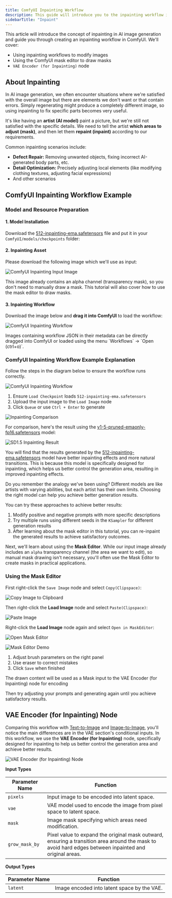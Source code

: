 ```yaml
---
title: ComfyUI Inpainting Workflow
description: This guide will introduce you to the inpainting workflow in ComfyUI, walk you through an inpainting example, and cover topics like using the mask editor
sidebarTitle: "Inpaint"
---
```


This article will introduce the concept of inpainting in AI image generation and guide you through creating an inpainting workflow in ComfyUI. We'll cover:
- Using inpainting workflows to modify images
- Using the ComfyUI mask editor to draw masks
- `VAE Encoder (for Inpainting)` node

## About Inpainting

In AI image generation, we often encounter situations where we're satisfied with the overall image but there are elements we don't want or that contain errors. Simply regenerating might produce a completely different image, so using inpainting to fix specific parts becomes very useful.

It's like having an **artist (AI model)** paint a picture, but we're still not satisfied with the specific details. We need to tell the artist **which areas to adjust (mask)**, and then let them **repaint (inpaint)** according to our requirements.

Common inpainting scenarios include:
- **Defect Repair:** Removing unwanted objects, fixing incorrect AI-generated body parts, etc.
- **Detail Optimization:** Precisely adjusting local elements (like modifying clothing textures, adjusting facial expressions)
- And other scenarios

## ComfyUI Inpainting Workflow Example

### Model and Resource Preparation

#### 1. Model Installation

Download the [512-inpainting-ema.safetensors](https://huggingface.co/stabilityai/stable-diffusion-2-inpainting/blob/main/512-inpainting-ema.safetensors)  file and put it in your `ComfyUI/models/checkpoints` folder:

#### 2. Inpainting Asset

Please download the following image which we'll use as input:

![ComfyUI Inpainting Input Image](/images/tutorial/basic/inpaint/input.png)

<Note>This image already contains an alpha channel (transparency mask), so you don't need to manually draw a mask. This tutorial will also cover how to use the mask editor to draw masks.</Note>

#### 3. Inpainting Workflow

Download the image below and **drag it into ComfyUI** to load the workflow:

![ComfyUI Inpainting Workflow](/images/tutorial/basic/inpaint/sd1.5_inpaint.png)

<Tip>
Images containing workflow JSON in their metadata can be directly dragged into ComfyUI or loaded using the menu `Workflows` -> `Open (ctrl+o)`.
</Tip>

### ComfyUI Inpainting Workflow Example Explanation

Follow the steps in the diagram below to ensure the workflow runs correctly.

![ComfyUI Inpainting Workflow](/images/tutorial/basic/inpaint/inpaint_workflow.png)

1. Ensure `Load Checkpoint` loads `512-inpainting-ema.safetensors`
2. Upload the input image to the `Load Image` node
3. Click `Queue` or use `Ctrl + Enter` to generate

![Inpainting Comparison](/images/tutorial/basic/inpaint/sd1.5_inpaint.png)

For comparison, here's the result using the [v1-5-pruned-emaonly-fp16.safetensors](https://huggingface.co/Comfy-Org/stable-diffusion-v1-5-archive/blob/main/v1-5-pruned-emaonly-fp16.safetensors) model:

![SD1.5 Inpainting Result](/images/tutorial/basic/inpaint/inpaint_sd1.5_pruned_emaonly.png)

You will find that the results generated by the [512-inpainting-ema.safetensors](https://huggingface.co/stabilityai/stable-diffusion-2-inpainting/blob/main/512-inpainting-ema.safetensors) model have better inpainting effects and more natural transitions.
This is because this model is specifically designed for inpainting, which helps us better control the generation area, resulting in improved inpainting effects.

Do you remember the analogy we've been using? Different models are like artists with varying abilities, but each artist has their own limits. Choosing the right model can help you achieve better generation results.

You can try these approaches to achieve better results:

1. Modify positive and negative prompts with more specific descriptions
2. Try multiple runs using different seeds in the `KSampler` for different generation results
3. After learning about the mask editor in this tutorial, you can re-inpaint the generated results to achieve satisfactory outcomes.

Next, we'll learn about using the **Mask Editor**. While our input image already includes an `alpha` transparency channel (the area we want to edit), 
so manual mask drawing isn't necessary, you'll often use the Mask Editor to create masks in practical applications.

### Using the Mask Editor

First right-click the `Save Image` node and select `Copy(Clipspace)`:

![Copy Image to Clipboard](/images/tutorial/basic/inpaint/inpaint_copy_clipspace.png)

Then right-click the **Load Image** node and select `Paste(Clipspace)`:

![Paste Image](/images/tutorial/basic/inpaint/inpaint_paste_clipspace.png)

Right-click the **Load Image** node again and select `Open in MaskEditor`:

![Open Mask Editor](/images/tutorial/basic/inpaint/inpaint_open_in_maskeditor.jpg)

![Mask Editor Demo](/images/tutorial/basic/inpaint/inpaint-maskeditor.gif)

1. Adjust brush parameters on the right panel
2. Use eraser to correct mistakes
3. Click `Save` when finished

The drawn content will be used as a Mask input to the VAE Encoder (for Inpainting) node for encoding

Then try adjusting your prompts and generating again until you achieve satisfactory results.

## VAE Encoder (for Inpainting) Node

Comparing this workflow with [Text-to-Image](/tutorials/basic/text-to-image) and [Image-to-Image](/tutorials/basic/image-to-image), you'll notice the main differences are in the VAE section's conditional inputs.
In this workflow, we use the **VAE Encoder (for Inpainting)** node, specifically designed for inpainting to help us better control the generation area and achieve better results.

![VAE Encoder (for Inpainting) Node](/images/comfy_core/latent/inpaint/vae_encode_for_inpainting.jpg)

**Input Types**

| Parameter Name | Function                                                                                                                                              |
|----------------|-------------------------------------------------------------------------------------------------------------------------------------------------------|
| `pixels`       | Input image to be encoded into latent space.                                                                                                          |
| `vae`          | VAE model used to encode the image from pixel space to latent space.                                                                                  |
| `mask`         | Image mask specifying which areas need modification.                                                                                                  |
| `grow_mask_by` | Pixel value to expand the original mask outward, ensuring a transition area around the mask to avoid hard edges between inpainted and original areas. |

**Output Types**

| Parameter Name | Function                                                                |
|----------------|-------------------------------------------------------------------------|
| `latent`       | Image encoded into latent space by the VAE.                             |
